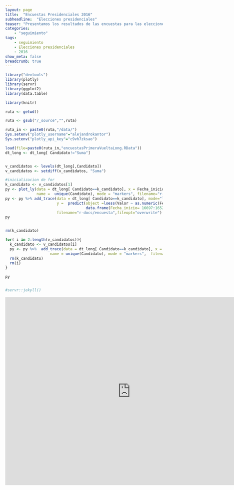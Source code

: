 ```yaml
---
layout: page
title:  "Encuestas Presidenciales 2016"
subheadline:  "Elecciones presidenciales"
teaser: "Presentamos los resultados de las encuestas para las elecciones presidenciales 2016"
categories:
    - "seguimiento"
tags:
    - seguimiento
    - Elecciones presidenciales
    - 2016 
show_meta: false
breadcrumb: true
---
```




```r
library("devtools")
library(plotly)
library(servr)
library(ggplot2)
library(data.table)

library(knitr)

ruta <- getwd()

ruta <- gsub("/_source","",ruta)

ruta_in <- paste0(ruta,"/data/")
Sys.setenv("plotly_username"="alejandrokantor")
Sys.setenv("plotly_api_key"="c9vh7zksao")

load(file=paste0(ruta_in,"encuestasPrimeraVueltaLong.RData"))
dt_long <- dt_long[ Candidato!="Suma"]


v_candidatos <- levels(dt_long[,Candidato])
v_candidatos <- setdiff(v_candidatos, "Suma")

#inicializacion de for
k_candidato <- v_candidatos[1]
py <- plot_ly(data = dt_long[ Candidato==k_candidato], x = Fecha_inicio, y = Valor, 
              name =  unique(Candidato), mode = "markers", filename="r-docs/encuesta" ,fileopt="overwrite") 
py <- py %>% add_trace(data = dt_long[ Candidato==k_candidato], mode="lines",x=as.Date(x=16697:16521,origin = "1970-01-01"),
                       y =  predict(object =loess(Valor ~ as.numeric(Fecha_inicio)),  
                                    data.frame(Fecha_inicio= 16697:16521)), name =  unique(Candidato), 
                       filename="r-docs/encuesta",fileopt="overwrite")
py


rm(k_candidato)

for( i in 2:length(v_candidatos)){
  k_candidato <- v_candidatos[i]
  py <- py %>%  add_trace(data = dt_long[ Candidato==k_candidato], x = Fecha_inicio, y = Valor, 
                    name = unique(Candidato), mode = "markers",  filename="r-docs/encuesta",visible="legendonly")
  rm(k_candidato)
  rm(i)
}

py


#servr::jekyll()
```

<!--# o de esta manera-->

<iframe height="600" id="igraph" scrolling="no" seamless="seamless" src="https://plot.ly/~AlejandroKantor/31.embed" width="800" frameBorder="0"></iframe>


```r


```



